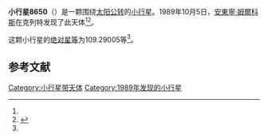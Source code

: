 {{Infobox planet
| bgcolour = #FFFFC0
| name = 8650
| symbol = 
| image = 
| caption = 
| discovery = yes
| discovery_ref = 
| discoverer = [[安東寧·姆爾科斯|安東寧·姆爾科斯]]
| discovery_site = [[克列特|克列特]] 
| discovered = 1989年10月5日
| designations = yes
| mp_name = 
| named_after = 
| alt_names = 1989 TJ2/ 1994 CV8
| mp_category = [[主带小行星|主带小行星]]
| orbit_ref = <ref name="a">[http://ssd.jpl.nasa.gov/sbdb.cgi?sstr=8650 8650] {{Wayback|url=http://ssd.jpl.nasa.gov/sbdb.cgi?sstr=8650 |date=20210825192404 }}，小行星數據庫瀏覽器（JPL Small-Body Database Browser）－[[美国国家航空航天局|美国国家航空航天局]]喷气推进实验室</ref>
| epoch = 2456400.5 (2013年4月18日更新)
| aphelion = {{convert|2.5717920|AU|km|3|abbr=on|lk=out}}
| perihelion = {{convert|1.9801710|AU|km|3|abbr=on}}
| semimajor = {{convert|2.2759815|AU|km|3|abbr=on}}
| eccentricity = 0.1299705
| period = 1254.155872 [[日|日]]<br />3.43[[儒略年|儒略年]]
| avg_speed = 
| inclination = 4.95457
| asc_node = 323.89723
| mean_anomaly = 
| arg_peri = 109.29005
| satellites = 
| physical_characteristics = yes
| dimensions = 
| mass = 
| density = 
| surface_grav = 
| escape_velocity = 
| sidereal_day = 
| axial_tilt = 
| pole_ecliptic_lat = 
| pole_ecliptic_lon = 
| albedo = 
| temperatures= 
| temp_name1 = 
| mean_temp_1 = 
| max_temp_1 = 
| temp_name2 = 
| max_temp_2 = 
| spectral_type = 
| abs_magnitude = 109.29005
}}

'''小行星8650'''（{{lang-en|8650}}）是一颗围绕[[太阳|太阳]][[公转|公转]]的[[小行星|小行星]]。1989年10月5日，[[安東寧·姆爾科斯|安東寧·姆爾科斯]]在克列特发现了此天体<ref name="a" /><ref>{{cite news|title=小行星列表|url=http://cfa-www.harvard.edu/iau/lists/NumberedMPs.txt|accessdate=2013-07-08|newspaper=哈佛大学|archive-date=2008-05-17|archive-url=https://web.archive.org/web/20080517010638/http://cfa-www.harvard.edu/iau/lists/NumberedMPs.txt|dead-url=no}}</ref>。

这颗小行星的[[绝对星等|绝对星等]]为109.29005等<ref name="a" />。

==参考文献==
{{reflist}}
{{Minor Planet Number|[[小行星8649|小行星8649]]|[[小行星8651|小行星8651]]}}

{{小天体}}

[[Category:小行星带天体|Category:小行星带天体]]
[[Category:1989年发现的小行星|Category:1989年发现的小行星]]

{{asteroid-stub}}